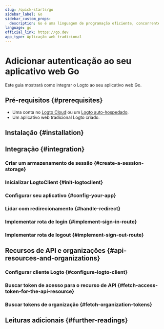 ```yaml
---
slug: /quick-starts/go
sidebar_label: Go
sidebar_custom_props:
  description: Go é uma linguagem de programação eficiente, concorrente e estaticamente tipada para aplicações web.
language: go
official_link: https://go.dev
app_type: Aplicação web tradicional
---
```




# Adicionar autenticação ao seu aplicativo web Go

Este guia mostrará como integrar o Logto ao seu aplicativo web Go.

<GoGuideTip />

## Pré-requisitos \{#prerequisites}

- Uma conta no [Logto Cloud](https://cloud.logto.io) ou um [Logto auto-hospedado](/introduction/set-up-logto-oss).
- Um aplicativo web tradicional Logto criado.

## Instalação \{#installation}

<Installation />

## Integração \{#integration}

### Criar um armazenamento de sessão \{#create-a-session-storage}

<CreateSessionStorage />

### Inicializar LogtoClient \{#init-logtoclient}

<InitLogtoClient />

### Configurar seu aplicativo \{#config-your-app}

<SignInFlowSummary />

<AssumingUrl />

<WebConfigureRedirectUris />

### Lidar com redirecionamento \{#handle-redirect}

<ImplementCallbackRoute />

### Implementar rota de login \{#implement-sign-in-route}

<ImplementSignInRoute />

### Implementar rota de logout \{#implement-sign-out-route}

<ImplementSignOutRoute />

<Checkpoint />

<GetUserInformation />

## Recursos de API e organizações \{#api-resources-and-organizations}

<ApiResourcesDescription />

### Configurar cliente Logto \{#configure-logto-client}

<ConfigApiResources />

### Buscar token de acesso para o recurso de API \{#fetch-access-token-for-the-api-resource}

<FetchAccessTokenForApiResources />

### Buscar tokens de organização \{#fetch-organization-tokens}

<FetchOrganizationTokenForUser />

## Leituras adicionais \{#further-readings}

<FurtherReadings />
